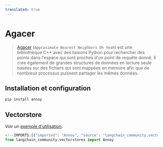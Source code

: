 ```yaml
---
translated: true
---
```


# Agacer

> [Agacer](https://github.com/spotify/annoy) (`Approximate Nearest Neighbors Oh Yeah`)
> est une bibliothèque C++ avec des liaisons Python pour rechercher des points dans l'espace qui sont
> proches d'un point de requête donné. Il crée également de grandes structures de données en lecture seule basées sur des fichiers
> qui sont mappées en mémoire afin que de nombreux processus puissent partager les mêmes données.

## Installation et configuration

```bash
pip install annoy
```

## Vectorstore

Voir un [exemple d'utilisation](/docs/integrations/vectorstores/annoy).

```python
<!--IMPORTS:[{"imported": "Annoy", "source": "langchain_community.vectorstores", "docs": "https://api.python.langchain.com/en/latest/vectorstores/langchain_community.vectorstores.annoy.Annoy.html", "title": "Annoy"}]-->
from langchain_community.vectorstores import Annoy
```
